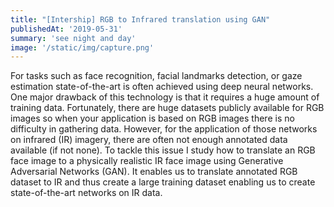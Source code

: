 ```yaml
---
title: "[Intership] RGB to Infrared translation using GAN"
publishedAt: '2019-05-31'
summary: 'see night and day'
image: '/static/img/capture.png'
---
```

For tasks such as face recognition, facial landmarks detection, or gaze estimation state-of-the-art is often achieved using deep neural networks. One major drawback of this technology is that it requires a huge amount of training data. Fortunately, there are huge datasets publicly available for RGB images so when your application is based on RGB images there is no difficulty in gathering data. However, for the application of those networks on infrared (IR) imagery, there are often not enough annotated data available (if not none). To tackle this issue I study how to translate an RGB face image to a physically realistic IR face image using Generative Adversarial Networks (GAN). It enables us to translate annotated RGB dataset to IR and thus create a large training dataset enabling us to create state-of-the-art networks on IR data.
